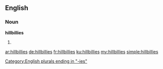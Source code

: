 ==English==
===Noun===
'''hillbillies'''
# {{plural of|hillbilly}}

[[Category:English plurals ending in "-ies"]]

[[ar:hillbillies]]
[[de:hillbillies]]
[[fr:hillbillies]]
[[ku:hillbillies]]
[[my:hillbillies]]
[[simple:hillbillies]]